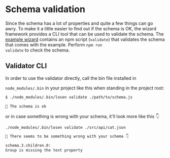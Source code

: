 
<Meta title="Schema/Validation" />

# Schema validation

Since the schema has a lot of properties and quite a few things can go awry. To make it
a little easier to find out if the schema is OK, the wizard framework provides a CLI
tool that can be used to validate the schema. The [example wizard](https://github.com/netliferesearch/losen/tree/master/example)
contains an npm script (<code>validate</code>) that validates the schema that comes
with the example. Perform <code>npm run validate</code> to check the schema.

## Validator CLI

In order to use the validator directly, call the bin file installed in

<code>node_modules/.bin</code> in your project like this when standing in the project
root:

```sh
$ ./node_modules/.bin/losen validate ./path/to/schema.js

🌈 The schema is ok
```

or in case something is wrong with your schema, it'll look more like this 👇

```sh
./node_modules/.bin/losen validate ./src/api/cat.json

🚒 There seems to be something wrong with your schema 👇

schema.3.children.0:
Group is missing the text property
```
